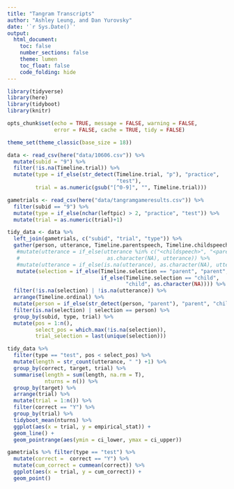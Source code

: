 ```yaml
---
title: "Tangram Transcripts"
author: "Ashley Leung, and Dan Yurovsky"
date: '`r Sys.Date()`'
output: 
  html_document:
    toc: false
    number_sections: false
    theme: lumen
    toc_float: false
    code_folding: hide
---
```

```r
library(tidyverse)
library(here)
library(tidyboot)
library(knitr)

opts_chunk$set(echo = TRUE, message = FALSE, warning = FALSE, 
               error = FALSE, cache = TRUE, tidy = FALSE)

theme_set(theme_classic(base_size = 18))
```

```r
data <- read_csv(here("data/10606.csv")) %>%
  mutate(subid = "9") %>%
  filter(!is.na(Timeline.trial)) %>% 
  mutate(type = if_else(str_detect(Timeline.trial, "p"), "practice", 
                                   "test"),
         trial = as.numeric(gsub("[^0-9]", "", Timeline.trial)))

gametrials <- read_csv(here("data/tangramgameresults.csv")) %>%
  filter(subid == "9") %>%
  mutate(type = if_else(nchar(leftpic) > 2, "practice", "test")) %>%
  mutate(trial = as.numeric(trial)+1)
```

```r
tidy_data <- data %>%
  left_join(gametrials, c("subid", "trial", "type")) %>%
  gather(person, utterance, Timeline.parentspeech, Timeline.childspeech) %>%
   #mutate(utterance = if_else(utterance %in% c("<childspeech>", "<parentspeech>"),
   #                            as.character(NA), utterance)) %>%
   #mutate(utterance = if_else(is.na(utterance), as.character(NA), utterance)) %>%  
   mutate(selection = if_else(Timeline.selection == "parent", "parent",
                              if_else(Timeline.selection == "child",
                                      "child", as.character(NA)))) %>%
  filter(!is.na(selection) | !is.na(utterance)) %>%
  arrange(Timeline.ordinal) %>%
  mutate(person = if_else(str_detect(person, "parent"), "parent", "child")) %>%
  filter(is.na(selection) | selection == person) %>%
  group_by(subid, type, trial) %>%
  mutate(pos = 1:n(),
         select_pos = which.max(!is.na(selection)),
         trial_selection = last(unique(selection)))

```         
   
```r
tidy_data %>%
  filter(type == "test", pos < select_pos) %>%
  mutate(length = str_count(utterance, " ") +1) %>%
  group_by(correct, target, trial) %>%
  summarise(length = sum(length, na.rm = T),
            nturns = n()) %>%
  group_by(target) %>%
  arrange(trial) %>%
  mutate(trial = 1:n()) %>%
  filter(correct == "Y") %>%
  group_by(trial) %>%
  tidyboot_mean(nturns) %>%
  ggplot(aes(x = trial, y = empirical_stat)) + 
  geom_line() + 
  geom_pointrange(aes(ymin = ci_lower, ymax = ci_upper))
```

```r
gametrials %>% filter(type == "test") %>% 
  mutate(correct =  correct == "Y") %>%
  mutate(cum_correct = cummean(correct)) %>%
  ggplot(aes(x = trial, y = cum_correct)) + 
  geom_point()
```